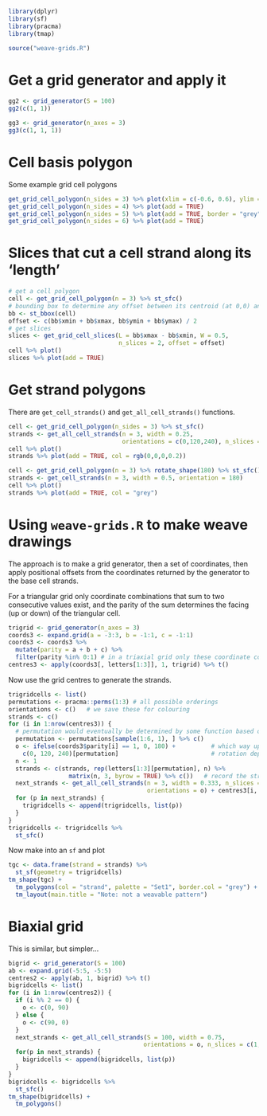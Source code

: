 ```r
library(dplyr)
library(sf)
library(pracma)
library(tmap)

source("weave-grids.R")
```

# Get a grid generator and apply it 

```r
gg2 <- grid_generator(S = 100)
gg2(c(1, 1))

gg3 <- grid_generator(n_axes = 3)
gg3(c(1, 1, 1))
```

# Cell basis polygon
Some example grid cell polygons

```r
get_grid_cell_polygon(n_sides = 3) %>% plot(xlim = c(-0.6, 0.6), ylim = c(-0.55, 0.7))
get_grid_cell_polygon(n_sides = 4) %>% plot(add = TRUE)
get_grid_cell_polygon(n_sides = 5) %>% plot(add = TRUE, border = "grey") # because we can
get_grid_cell_polygon(n_sides = 6) %>% plot(add = TRUE)
```

# Slices that cut a cell strand along its 'length'

```r
# get a cell polygon
cell <- get_grid_cell_polygon(n = 3) %>% st_sfc()
# bounding box to determine any offset between its centroid (at 0,0) and its vertical centre
bb <- st_bbox(cell)
offset <- c(bb$xmin + bb$xmax, bb$ymin + bb$ymax) / 2
# get slices
slices <- get_grid_cell_slices(L = bb$xmax - bb$xmin, W = 0.5, 
                               n_slices = 2, offset = offset)
cell %>% plot()
slices %>% plot(add = TRUE)
```



# Get strand polygons
There are `get_cell_strands()` and `get_all_cell_strands()` functions.

```r
cell <- get_grid_cell_polygon(n_sides = 3) %>% st_sfc()
strands <- get_all_cell_strands(n = 3, width = 0.25, 
                                orientations = c(0,120,240), n_slices = 1:3)
cell %>% plot()
strands %>% plot(add = TRUE, col = rgb(0,0,0,0.2))
```

```r
cell <- get_grid_cell_polygon(n = 3) %>% rotate_shape(180) %>% st_sfc()
strands <- get_cell_strands(n = 3, width = 0.5, orientation = 180)
cell %>% plot()
strands %>% plot(add = TRUE, col = "grey")
```
# Using `weave-grids.R` to make weave drawings
The approach is to make a grid generator, then a set of coordinates, then apply positional offsets from the coordinates returned by the generator to the base cell strands.

For a triangular grid only coordinate combinations that sum to two consecutive values exist, and the parity of the sum determines the facing (up or down) of the triangular cell.

```r
trigrid <- grid_generator(n_axes = 3)
coords3 <- expand.grid(a = -3:3, b = -1:1, c = -1:1)
coords3 <- coords3 %>%
  mutate(parity = a + b + c) %>% 
  filter(parity %in% 0:1) # in a triaxial grid only these coordinate combos exist Nagy 2003
centres3 <- apply(coords3[, letters[1:3]], 1, trigrid) %>% t()
```

Now use the grid centres to generate the strands.

```r
trigridcells <- list()
permutations <- pracma::perms(1:3) # all possible orderings
orientations <- c()   # we save these for colouring
strands <- c()        
for (i in 1:nrow(centres3)) {
  # permutation would eventually be determined by some function based on user input
  permutation <- permutations[sample(1:6, 1), ] %>% c()
  o <- ifelse(coords3$parity[i] == 1, 0, 180) +          # which way up is it
    c(0, 120, 240)[permutation]                          # rotation depending on the permutation
  n <- 1
  strands <- c(strands, rep(letters[1:3][permutation], n) %>%
                 matrix(n, 3, byrow = TRUE) %>% c())   # record the strand
  next_strands <- get_all_cell_strands(n = 3, width = 0.333, n_slices = rep(n, length(o)),
                                       orientations = o) + centres3[i, ]
  for (p in next_strands) {
    trigridcells <- append(trigridcells, list(p))
  }
}
trigridcells <- trigridcells %>%
  st_sfc()
```

Now make into an `sf` and plot

```r
tgc <- data.frame(strand = strands) %>%
  st_sf(geometry = trigridcells)
tm_shape(tgc) +
  tm_polygons(col = "strand", palette = "Set1", border.col = "grey") + 
  tm_layout(main.title = "Note: not a weavable pattern")
```

# Biaxial grid
This is similar, but simpler...

```r
bigrid <- grid_generator(S = 100)
ab <- expand.grid(-5:5, -5:5)
centres2 <- apply(ab, 1, bigrid) %>% t()
bigridcells <- list()
for (i in 1:nrow(centres2)) {
  if (i %% 2 == 0) {
    o <- c(0, 90)
  } else {
    o <- c(90, 0)
  }
  next_strands <- get_all_cell_strands(S = 100, width = 0.75, 
                                      orientations = o, n_slices = c(1, 1)) + centres2[i, ]
  for(p in next_strands) {
    bigridcells <- append(bigridcells, list(p))
  }
}
bigridcells <- bigridcells %>%
  st_sfc()
tm_shape(bigridcells) +
  tm_polygons()
```

